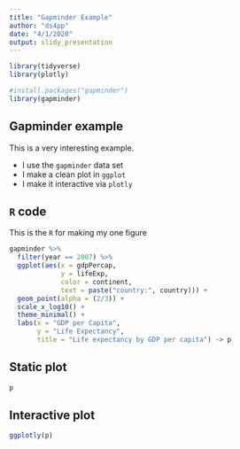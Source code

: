 ```yaml
---
title: "Gapminder Example"
author: "ds4pp"
date: "4/1/2020"
output: slidy_presentation
---
```


```r
library(tidyverse)
library(plotly)

#install.packages("gapminder")
library(gapminder)
```



## Gapminder example

This is a very interesting example.

- I use the `gapminder` data set
- I make a clean  plot in `ggplot`
- I make it interactive via `plotly`



## `R` code
This is the `R` for making my one figure
```r
gapminder %>% 
  filter(year == 2007) %>%
  ggplot(aes(x = gdpPercap, 
             y = lifeExp, 
             color = continent, 
             text = paste("country:", country))) +
  geom_point(alpha = (2/3)) + 
  scale_x_log10() + 
  theme_minimal() +
  labs(x = "GDP per Capita", 
       y = "Life Expectancy",
       title = "Life expectancy by GDP per capita") -> p
```




## Static plot
```r
p
```


## Interactive plot
```r
ggplotly(p)
```

